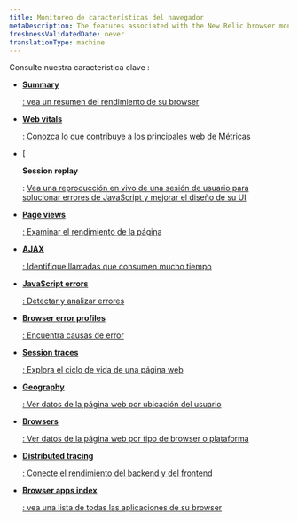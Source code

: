 ```yaml
---
title: Monitoreo de características del navegador
metaDescription: The features associated with the New Relic browser monitoring Pro and Pro+SPA agents.
freshnessValidatedDate: never
translationType: machine
---
```


Consulte nuestra característica clave <InlinePopover type="browser"/>:

* <DNT>[**Summary**](/docs/browser/browser-monitoring/getting-started/browser-summary-page/)</DNT>

  [: vea un resumen del rendimiento de su browser](/docs/browser/browser-monitoring/getting-started/browser-summary-page/)

* <DNT>[**Web vitals**](/docs/journey-performance/guide-to-monitoring-core-web-vitals)</DNT>

  [: Conozca lo que contribuye a los principales web de Métricas](/docs/journey-performance/guide-to-monitoring-core-web-vitals)

* \[

  <DNT>**Session replay**</DNT>

  : [Vea una reproducción en vivo de una sesión de usuario para solucionar errores de JavaScript y mejorar el diseño de su UI](/docs/journey-performance/guide-to-monitoring-core-web-vitals)

* <DNT>[**Page views**](/docs/browser/new-relic-browser/browser-pro-features/page-views-examine-page-performance/)</DNT>

  [: Examinar el rendimiento de la página](/docs/browser/new-relic-browser/browser-pro-features/page-views-examine-page-performance/)

* <DNT>[**AJAX**](/docs/browser/browser-monitoring/browser-pro-features/ajax-page-identify-time-consuming-calls/)</DNT>

  [: Identifique llamadas que consumen mucho tiempo](/docs/browser/browser-monitoring/browser-pro-features/ajax-page-identify-time-consuming-calls/)

* <DNT>[**JavaScript errors**](/docs/browser/new-relic-browser/browser-pro-features/javascript-errors-page-detect-analyze-errors/)</DNT>

  [: Detectar y analizar errores](/docs/browser/new-relic-browser/browser-pro-features/javascript-errors-page-detect-analyze-errors/)

* <DNT>[**Browser error profiles**](/docs/browser/new-relic-browser/browser-pro-features/browser-error-profiles-find-error-causes/)</DNT>

  [: Encuentra causas de error](/docs/browser/new-relic-browser/browser-pro-features/browser-error-profiles-find-error-causes/)

* <DNT>[**Session traces**](/docs/browser/browser-monitoring/browser-pro-features/session-traces-explore-webpages-life-cycle/)</DNT>

  [: Explora el ciclo de vida de una página web](/docs/browser/browser-monitoring/browser-pro-features/session-traces-explore-webpages-life-cycle/)

* <DNT>[**Geography**](/docs/browser/new-relic-browser/browser-pro-features/geography-webpage-metrics-location/)</DNT>

  [: Ver datos de la página web por ubicación del usuario](/docs/browser/new-relic-browser/browser-pro-features/geography-webpage-metrics-location/)

* <DNT>[**Browsers**](/docs/browser/new-relic-browser/browser-pro-features/browsers-problem-patterns-type-or-platform/)</DNT>

  [: Ver datos de la página web por tipo de browser o plataforma](/docs/browser/new-relic-browser/browser-pro-features/browsers-problem-patterns-type-or-platform/)

* <DNT>[**Distributed tracing**](/docs/browser/new-relic-browser/browser-pro-features/browser-data-distributed-tracing/)</DNT>

  [: Conecte el rendimiento del backend y del frontend](/docs/browser/new-relic-browser/browser-pro-features/browser-data-distributed-tracing/)

* <DNT>[**Browser apps index**](/docs/browser/new-relic-browser/getting-started/browser-apps-index/)</DNT>

  [: vea una lista de todas las aplicaciones de su browser](/docs/browser/new-relic-browser/getting-started/browser-apps-index/)